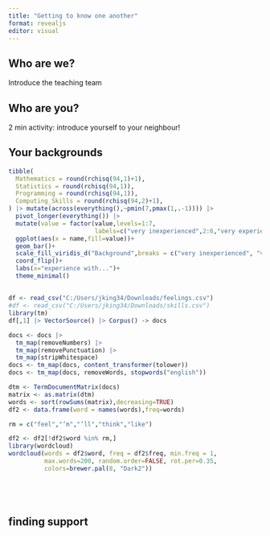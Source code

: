 ```yaml
---
title: "Getting to know one another"
format: revealjs
editor: visual
---
```


## Who are we?  

Introduce the teaching team


## Who are you?

2 min activity: introduce yourself to your neighbour!  


## Your backgrounds

```r
tibble(
  Mathematics = round(rchisq(94,1)+1),
  Statistics = round(rchisq(94,1)),
  Programming = round(rchisq(94,1)),
  Computing_Skills = round(rchisq(94,2)+1),
) |> mutate(across(everything(),~pmin(7,pmax(1,.-1)))) |>
  pivot_longer(everything()) |>
  mutate(value = factor(value,levels=1:7,
                        labels=c("very inexperienced",2:6,"very experienced"))) |>
  ggplot(aes(x = name,fill=value))+
  geom_bar()+
  scale_fill_viridis_d("Background",breaks = c("very inexperienced", "very experienced")) +  # Keep full color scale but limit legend
  coord_flip()+
  labs(x="experience with...")+
  theme_minimal()
```

## 

```r
df <- read_csv("C:/Users/jking34/Downloads/feelings.csv")
#df <- read_csv("C:/Users/jking34/Downloads/skills.csv")
library(tm)
df[,1] |> VectorSource() |> Corpus() -> docs

docs <- docs |>
  tm_map(removeNumbers) |>
  tm_map(removePunctuation) |>
  tm_map(stripWhitespace)
docs <- tm_map(docs, content_transformer(tolower))
docs <- tm_map(docs, removeWords, stopwords("english"))

dtm <- TermDocumentMatrix(docs) 
matrix <- as.matrix(dtm) 
words <- sort(rowSums(matrix),decreasing=TRUE) 
df2 <- data.frame(word = names(words),freq=words)

rm = c("feel","’m","’ll","think","like")

df2 <- df2[!df2$word %in% rm,]
library(wordcloud)
wordcloud(words = df2$word, freq = df2$freq, min.freq = 1,
          max.words=200, random.order=FALSE, rot.per=0.35,
          colors=brewer.pal(8, "Dark2"))






```


## finding support



